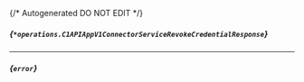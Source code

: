 {/* Autogenerated DO NOT EDIT  */}

##### *{`*operations.C1APIAppV1ConnectorServiceRevokeCredentialResponse`}*
<Collapsible defaultOpen openLabel={Labels.showProperties} closeLabel={Labels.hideProperties}>
    <C1APIAppV1ConnectorServiceRevokeCredentialResponse/>
</Collapsible>

---
##### *{`error`}*


